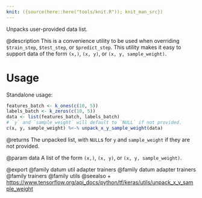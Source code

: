 ```yaml
---
knit: ({source(here::here("tools/knit.R")); knit_man_src})
---
```

Unpacks user-provided data list.

@description
This is a convenience utility to be used when overriding
`$train_step`, `$test_step`, or `$predict_step`.
This utility makes it easy to support data of the form `(x,)`,
`(x, y)`, or `(x, y, sample_weight)`.

# Usage
Standalone usage:

```r
features_batch <- k_ones(c(10, 5))
labels_batch <- k_zeros(c(10, 5))
data <- list(features_batch, labels_batch)
# `y` and `sample_weight` will default to `NULL` if not provided.
c(x, y, sample_weight) %<-% unpack_x_y_sample_weight(data)
```

@returns
The unpacked list, with `NULL`s for `y` and `sample_weight` if they are
not provided.

@param data
A list of the form `(x,)`, `(x, y)`, or `(x, y, sample_weight)`.

@export
@family datum util adapter trainers
@family datum adapter trainers
@family trainers
@family utils
@seealso
+ <https://www.tensorflow.org/api_docs/python/tf/keras/utils/unpack_x_y_sample_weight>

